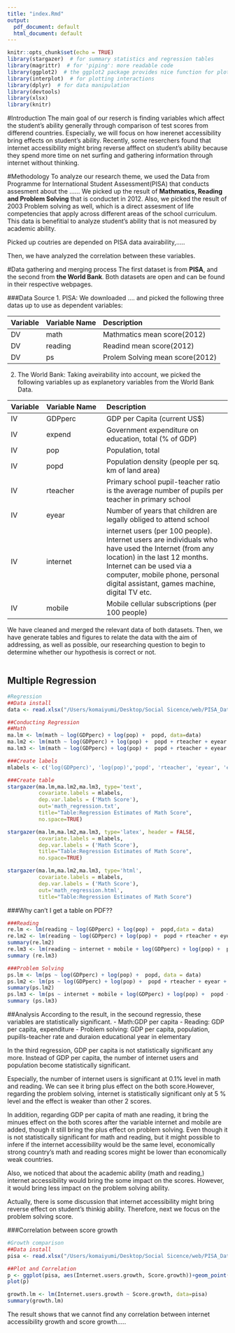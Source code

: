 ```yaml
---
title: "index.Rmd"
output:
  pdf_document: default
  html_document: default
---
```


```r
knitr::opts_chunk$set(echo = TRUE)
library(stargazer)  # for summary statistics and regression tables
library(magrittr)  # for 'piping': more readable code
library(ggplot2)  # the ggplot2 package provides nice function for plotting
library(interplot)  # for plotting interactions
library(dplyr)  # for data manipulation
library(devtools)
library(xlsx)
library(knitr)

```

#Introduction
The main goal of our reserch is finding variables which affect the student's ability generally through comparison of test scores from differend countries. Especially, we will focus on how inerenet accessibility bring effects on student's ability. 
Recently, some reserchers found that internet accessibility might bring reverse afffect on student's ability because they spend more time on net surfing and gathering information through internet without thinking.

#Methodology
To analyze our research theme, we used the Data from Programme for International Student Assessment(PISA) that conducts assesment about the ......
We picked up the result of **Mathmatics, Reading and Problem Solving** that is conductet in 2012. Also, we picked the result of 2003 Problem solving as well, which is a direct assesment of life competencies that apply across different areas of the school curriculum. This data is benefitial to analyze student's ability that is not measured by academic ability.

Picked up coutries are depended on PISA data avairability,.....

Then, we have analyzed the correlation between these variables.

#Data gathering and merging process
The first dataset is from **PISA**, and the second from **the World Bank**. Both datasets are open and can be found in their respective webpages.

###Data Source
1. PISA: 
We downloaded .... and picked the following three datas up to use as dependent variables:

|Variable|Variable Name|Description|
|:--------|:------------------|:-----------------------------|
|DV|math|Mathmatics mean score(2012)|
|DV|reading|Readind mean score(2012)|
|DV|ps|Prolem Solving mean score(2012)|

2. The World Bank:
Taking aveirability into account, we picked the following variables up as explanetory variables from the World Bank Data.

|Variable|Variable Name|Description|
|:--------|:---------------|:--------------------------------|
|IV|GDPperc|GDP per Capita (current US$)|
|IV|expend|Government expenditure on education, total (% of GDP)|
|IV|pop|Population, total|
|IV|popd| Population density (people per sq. km of land area)
|IV|rteacher|Primary school pupil-teacher ratio is the average number of pupils per teacher in primary school|
|IV|eyear|Number of years that children are legally obliged to attend school|
|IV|internet|internet users (per 100 people). Internet users are individuals who have used the Internet (from any location) in the last 12 months. Internet can be used via a computer, mobile phone, personal digital assistant, games machine, digital TV etc.|
|IV|mobile|Mobile cellular subscriptions (per 100 people)|

We have cleaned and merged the relevant data of both datasets. Then, we have generate tables and figures to relate the data with the aim of addressing, as well as possible, our researching question to begin to determine whether our hypothesis is correct or not.


```r

```

## Multiple Regression
```r
#Regression
##Data install
data <- read.xlsx("/Users/komaiyumi/Desktop/Social Sicence/web/PISA_Data.xlsx",1)

##Conducting Regression
##Math
ma.lm <- lm(math ~ log(GDPperc) + log(pop) +  popd, data=data)
ma.lm2 <- lm(math ~ log(GDPperc) + log(pop) +  popd + rteacher + eyear + expend, data = data)
ma.lm3 <- lm(math ~ log(GDPperc) + log(pop) +  popd + rteacher + eyear + expend + internet + mobile, data = data)

###Create labels
mlabels <- c('log(GDPperc)', 'log(pop)','popd', 'rteacher', 'eyear', 'expend', 'internet','mobile','(intercept)')

###Create table
stargazer(ma.lm,ma.lm2,ma.lm3, type='text',
          covariate.labels = mlabels,
          dep.var.labels = ('Math Score'),
          out='math_regression.txt',
          title="Table:Regression Estimates of Math Score",
          no.space=TRUE)

stargazer(ma.lm,ma.lm2,ma.lm3, type='latex', header = FALSE,
          covariate.labels = mlabels,
          dep.var.labels = ('Math Score'),
          title="Table:Regression Estimates of Math Score",
          no.space=TRUE)

stargazer(ma.lm,ma.lm2,ma.lm3, type='html',
          covariate.labels = mlabels,
          dep.var.labels = ('Math Score'),
          out='math_regression.html',
          title="Table:Regression Estimates of Math Score")
```
###Why can't I get a table on PDF??


```r
###Reading
re.lm <- lm(reading ~ log(GDPperc) + log(pop) +  popd,data = data)
re.lm2 <- lm(reading ~ log(GDPperc) + log(pop) +  popd + rteacher + eyear + expend, data = data )
summary(re.lm2)
re.lm3 <- lm(reading ~ internet + mobile + log(GDPperc) + log(pop) +  popd + rteacher + eyear + expend,data = data )
summary (re.lm3)

###Problem Solving
ps.lm <- lm(ps ~ log(GDPperc) + log(pop) +  popd, data = data)
ps.lm2 <- lm(ps ~ log(GDPperc) + log(pop) +  popd + rteacher + eyear + expend, data = data)
summary(ps.lm2)
ps.lm3 <- lm(ps ~ internet + mobile + log(GDPperc) + log(pop) +  popd + rteacher + eyear + expend, data = data)
summary (ps.lm3)

```

##Analysis
According to the result, in the secound regressio, these variables are statistically significant.
- Math:GDP per capita
- Reading: GDP per capita, expenditure
- Problem solving: GDP per capita, population, pupills-teacher rate and duraion educational year in elementary 

In the third regression, GDP per capita is not statistically significant any more. Instead of GDP per capita, the number of internet users and population become statistically significant. 

Especially, the number of internet users is significant at 0.1% level in math and reading. We can see it bring plus effect on the both score.However, regarding the problem solving, internet is statistically significant only at 5 % level and the effect is weaker than other 2 scores.

In addition, regarding GDP per capita of math ane reading, it bring the minues effect on the both scores after the variable internet and mobile are added, though it still bring the plus effect on problem solving. Even though it is not statistically significant for math and reading, but it might possible to infere if the internet accessibility would be the same level, economically strong country's math and reading scores might be lower than economically weak countries.

Also, we noticed that about the academic ability (math and reading,) internet accessibility would bring the some impact on the scores. However, it would bring less impact on the problem solving ability.

Actually, there is some discussion that internet accessibility might bring reverse effect on student's thinkig ability. Therefore, next we focus on the problem solving score.

###Correlation between score growth
```r
#Growth comparison
##Data install
pisa <- read.xlsx("/Users/komaiyumi/Desktop/Social Sicence/web/PISA_Data.xlsx",2)

##Plot and Correlation
p <- ggplot(pisa, aes(Internet.users.growth, Score.growth))+geom_point()
plot(p)

growth.lm <- lm(Internet.users.growth ~ Score.growth, data=pisa)
summary(growth.lm)

```
The result shows that we cannot find any correlation between internet accessibility growth and score growth.....
